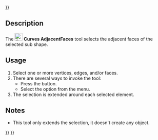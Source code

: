 <languages/>
{{UnfinishedDocu{{#translation:}}}}
<translate>

<!--T:1-->
{{Docnav
|[[Curves_ToConsole|ToConsole]]
|[[Curves_BSplineToConsole|BSplineToConsole]]
|[[Curves_Workbench|Curves]]
|IconL=Curves_ToConsole.svg
|IconR=Curves_BSplineToConsole.svg
|IconC=Curves_workbench_icon.svg
}}

<!--T:2-->
{{GuiCommand
|Name=Curves AdjacentFaces
|MenuLocation=Misc. → Select Adjacent faces
|Workbenches=[[Curves_Workbench|Curves]]
}}

==Description== <!--T:3-->

<!--T:4-->
The [[Image:Curves_AdjacentFaces.svg|24px]] '''Curves AdjacentFaces''' tool selects the adjacent faces of the selected sub shape.

==Usage== <!--T:5-->

<!--T:6-->
# Select one or more vertices, edges, and/or faces.
# There are several ways to invoke the tool:
#* Press the {{Button|[[Image:Curves_AdjacentFaces.svg|16px]] [[Curves_AdjacentFaces|Select Adjacent faces]]}} button.
#* Select the {{MenuCommand|Misc. → [[Image:Curves_AdjacentFaces.svg|16px]] Select Adjacent faces}} option from the menu.
# The selection is extended around each selected element.

==Notes== <!--T:7-->

<!--T:8-->
* This tool only extends the selection, it doesn't create any object.


<!--T:9-->
{{Docnav
|[[Curves_ToConsole|ToConsole]]
|[[Curves_BSplineToConsole|BSplineToConsole]]
|[[Curves_Workbench|Curves]]
|IconL=Curves_ToConsole.svg
|IconR=Curves_BSplineToConsole.svg
|IconC=Curves_workbench_icon.svg
}}

</translate>
{{Curves Tools navi{{#translation:}}}}
{{Userdocnavi{{#translation:}}}}